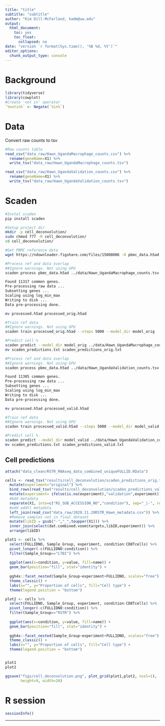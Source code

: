 ```yaml
---
title: "title"
subtitle: "subtitle"
author: "Kim Dill-McFarland, kadm@uw.edu"
output:
  html_document:
    toc: yes
    toc_float:
      collapsed: no
date: "version `r format(Sys.time(), '%B %d, %Y')`"
editor_options: 
  chunk_output_type: console
---
```

# Background

```r
library(tidyverse)
library(cowplot)
#Create 'not in' operator
`%notin%` <- Negate(`%in%`)
```

# Data

Convert raw counts to tsv

```r
#Raw counts table
read_csv("data_raw/Hawn_UgandaMacrophage_counts.csv") %>% 
  rename(geneName=X1) %>% 
  write_tsv("data_raw/Hawn_UgandaMacrophage_counts.tsv")

read_csv("data_raw/Hawn_UgandaValidation_counts.csv") %>% 
  rename(geneName=X1) %>% 
  write_tsv("data_raw/Hawn_UgandaValidation_counts.tsv")
```

# Scaden

```bash
#Instal scaden
pip install scaden

#Setup project dir
mkdir -p cell_deconvolution/
sudo chmod 777 -R cell_deconvolution/
cd cell_deconvolution/

#Get PBMC reference data
wget https://ndownloader.figshare.com/files/15008006 -O pbmc_data.h5ad

#Process ref and data overlap
##Ignore warnings. Not using GPU
scaden process pbmc_data.h5ad ../data/Hawn_UgandaMacrophage_counts.tsv

Found 11317 common genes.
Pre-processing raw data ...
Subsetting genes ...
Scaling using log_min_max
Writing to disk ...
Data pre-processing done.

mv processed.h5ad processed_orig.h5ad

#Train ref data
##Ignore warnings. Not using GPU
scaden train processed_orig.h5ad --steps 5000 --model_dir model_orig

#Predict cell %
scaden predict --model_dir model_orig ../data/Hawn_UgandaMacrophage_counts.tsv
mv scaden_predictions.txt scaden_predictions_orig.txt
```

```bash
#Process ref and data overlap
##Ignore warnings. Not using GPU
scaden process pbmc_data.h5ad ../data/Hawn_UgandaValidation_counts.tsv

Found 11305 common genes.
Pre-processing raw data ...
Subsetting genes ...
Scaling using log_min_max
Writing to disk ...
Data pre-processing done.

mv processed.h5ad processed_valid.h5ad

#Train ref data
##Ignore warnings. Not using GPU
scaden train processed_valid.h5ad --steps 5000 --model_dir model_valid

#Predict cell %
scaden predict --model_dir model_valid ../data/Hawn_UgandaValidation_counts.tsv
mv scaden_predictions.txt scaden_predictions_valid.txt
```

## Cell predictions

```r
attach("data_clean/RSTR_RNAseq_data_combined_uniqueFULLID.RData")

cells <- read_tsv("results/cell_deconvolution/scaden_predictions_orig.txt") %>% 
  mutate(experiment="original") %>% 
  bind_rows(read_tsv("results/cell_deconvolution/scaden_predictions_valid.txt")) %>% 
  mutate(experiment= ifelse(is.na(experiment),"validation",experiment)) %>% 
  #Add metadata
  separate(X1, into=c("RS_SUB_ACCESSION_NO","condition"), sep="_|-", remove = FALSE) %>% 
  #add addtl metadata
  left_join(read_csv("data_raw/2020.11.20RSTR_Hawn_metadata.csv")) %>% 
  #Remove samples not in final dataset
  mutate(libID = gsub("-","_",toupper(X1))) %>% 
  inner_join(select(dat.combined.voom$targets,libID,experiment)) %>% 
  arrange(libID)
```

```r
plot1 <- cells %>% 
  select(FULLIDNO, Sample_Group, experiment, condition:CD8Tcells) %>% 
  pivot_longer(-c(FULLIDNO:condition)) %>% 
  filter(Sample_Group=="LTBI") %>% 
  
  ggplot(aes(x=condition, y=value, fill=name)) +
  geom_bar(position="fill", stat="identity") +
  
  ggh4x::facet_nested(Sample_Group~experiment+FULLIDNO, scales="free") +
  theme_classic() +
  labs(x="", y="Proportion of cells", fill="Cell type") +
  theme(legend.position = "bottom")

plot2 <- cells %>% 
  select(FULLIDNO, Sample_Group, experiment, condition:CD8Tcells) %>% 
  pivot_longer(-c(FULLIDNO:condition)) %>% 
  filter(Sample_Group=="RSTR") %>% 
  
  ggplot(aes(x=condition, y=value, fill=name)) +
  geom_bar(position="fill", stat="identity") +
  
  ggh4x::facet_nested(Sample_Group~experiment+FULLIDNO, scales="free") +
  theme_classic() +
  labs(x="", y="Proportion of cells", fill="Cell type") +
  theme(legend.position = "bottom")


plot1
plot2

ggsave("figs/cell_deconvolution.png", plot_grid(plot1,plot2, ncol=1),
       height=9, width=20)
```

# R session

```r
sessionInfo()
```

***